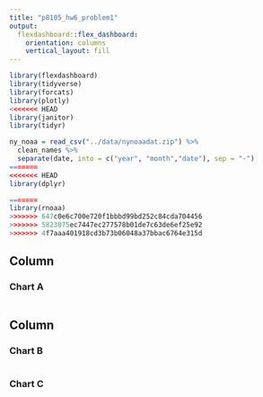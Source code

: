 ```yaml
---
title: "p8105_hw6_problem1"
output: 
  flexdashboard::flex_dashboard:
    orientation: columns
    vertical_layout: fill
---
```


```r
library(flexdashboard)
library(tidyverse)
library(forcats)
library(plotly)
<<<<<<< HEAD
library(janitor)
library(tidyr)

ny_noaa = read_csv("../data/nynoaadat.zip") %>%
  clean_names %>%
  separate(date, into = c("year", "month","date"), sep = "-")
=======
<<<<<<< HEAD
library(dplyr)

=======
library(rnoaa)
>>>>>>> 647c0e6c700e720f1bbbd99bd252c84cda704456
>>>>>>> 5823075ec7447ec277578b01de7c63de6ef25e92
>>>>>>> 4f7aaa401918cd3b73b06048a37bbac6764e315d
```

Column {data-width=650}
-----------------------------------------------------------------------

### Chart A

```r

```

Column {data-width=350}
-----------------------------------------------------------------------

### Chart B

```r

```

### Chart C

```r

```


